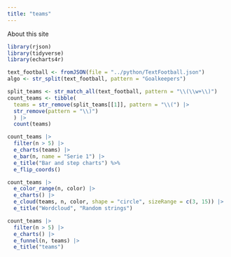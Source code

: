 ```yaml
---
title: "teams"
---
```


About this site

```r
library(rjson)
library(tidyverse)
library(echarts4r)

text_football <- fromJSON(file = "../python/TextFootball.json")
algo <- str_split(text_football, pattern = "Goalkeepers")

split_teams <- str_match_all(text_football, pattern = "\\(\\w+\\)")
count_teams <- tibble(
  teams = str_remove(split_teams[[1]], pattern = "\\(") |> 
  str_remove(pattern = "\\)")
  ) |> 
  count(teams)

count_teams |> 
  filter(n > 5) |> 
  e_charts(teams) |> 
  e_bar(n, name = "Serie 1") |> 
  e_title("Bar and step charts") %>%
  e_flip_coords()

count_teams |> 
  e_color_range(n, color) |> 
  e_charts() |> 
  e_cloud(teams, n, color, shape = "circle", sizeRange = c(3, 15)) |> 
  e_title("Wordcloud", "Random strings")

count_teams |> 
  filter(n > 5) |> 
  e_charts() |> 
  e_funnel(n, teams) |> 
  e_title("teams")

```
